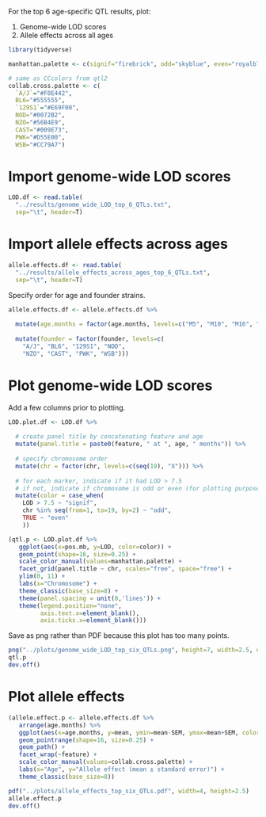 For the top 6 age-specific QTL results, plot:

1) Genome-wide LOD scores
2) Allele effects across all ages

```r
library(tidyverse)

manhattan.palette <- c(signif="firebrick", odd="skyblue", even="royalblue")

# same as CCcolors from qtl2
collab.cross.palette <- c(
  `A/J`="#F0E442",
  BL6="#555555",
  `129S1`="#E69F00",
  NOD="#0072B2",
  NZO="#56B4E9",
  CAST="#009E73",
  PWK="#D55E00",
  WSB="#CC79A7")
```

# Import genome-wide LOD scores

```r
LOD.df <- read.table(
  "../results/genome_wide_LOD_top_6_QTLs.txt", 
  sep="\t", header=T)
```

# Import allele effects across ages

```r
allele.effects.df <- read.table(
  "../results/allele_effects_across_ages_top_6_QTLs.txt", 
  sep="\t", header=T)
```

Specify order for age and founder strains.

```r
allele.effects.df <- allele.effects.df %>% 
  
  mutate(age.months = factor(age.months, levels=c("M5", "M10", "M16", "M22", "M28"))) %>% 
  
  mutate(founder = factor(founder, levels=c(
    "A/J", "BL6", "129S1", "NOD",
    "NZO", "CAST", "PWK", "WSB")))
```

# Plot genome-wide LOD scores

Add a few columns prior to plotting.

```r
LOD.plot.df <- LOD.df %>%
  
  # create panel title by concatenating feature and age
  mutate(panel.title = paste0(feature, " at ", age, " months")) %>% 
  
  # specify chromosome order
  mutate(chr = factor(chr, levels=c(seq(19), "X"))) %>% 
  
  # for each marker, indicate if it had LOD > 7.5
  # if not, indicate if chromosome is odd or even (for plotting purposes)
  mutate(color = case_when(
    LOD > 7.5 ~ "signif",
    chr %in% seq(from=1, to=19, by=2) ~ "odd",
    TRUE ~ "even"
    ))
```


```r
(qtl.p <- LOD.plot.df %>% 
   ggplot(aes(x=pos.mb, y=LOD, color=color)) +
   geom_point(shape=16, size=0.25) +
   scale_color_manual(values=manhattan.palette) +
   facet_grid(panel.title ~ chr, scales="free", space="free") +
   ylim(0, 11) +
   labs(x="Chromosome") +
   theme_classic(base_size=8) +
   theme(panel.spacing = unit(0,'lines')) +
   theme(legend.position="none",
         axis.text.x=element_blank(),
         axis.ticks.x=element_blank()))
```

Save as png rather than PDF because this plot has too many points.

```r
png("../plots/genome_wide_LOD_top_six_QTLs.png", height=7, width=2.5, units="in", res=300)
qtl.p
dev.off()
```

# Plot allele effects

```r
(allele.effect.p <- allele.effects.df %>% 
   arrange(age.months) %>% 
   ggplot(aes(x=age.months, y=mean, ymin=mean-SEM, ymax=mean+SEM, color=founder, group=founder)) +
   geom_pointrange(shape=16, size=0.25) +
   geom_path() +
   facet_wrap(~feature) +
   scale_color_manual(values=collab.cross.palette) +
   labs(x="Age", y="Allele effect (mean ± standard error)") +
   theme_classic(base_size=8))
```

```r
pdf("../plots/allele_effects_top_six_QTLs.pdf", width=4, height=2.5)
allele.effect.p
dev.off()
```

